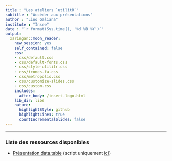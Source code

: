 ```yaml
---
title : "Les ateliers `utilitR`"
subtitle : "Accéder aux présentations"
author : "Lino Galiana"
institute : "Insee"
date : "`r format(Sys.time(), '%d %B %Y')`"
output:
  xaringan::moon_reader:
    new_session: yes
    self_contained: false
    css:
    - css/default.css
    - css/default-fonts.css
    - css/style-utilitr.css
    - css/icones-fa.css
    - css/metropolis.css
    - css/customize-slides.css
    - css/custom.css
    includes:
      after_body: /insert-logo.html
    lib_dir: libs
    nature:
      highlightStyle: github
      highlightLines: true
      countIncrementalSlides: false
---
```



---
### Liste des ressources disponibles

* [Présentation data.table](./datatable.html) (script uniquement [ici](./datatable.R))
